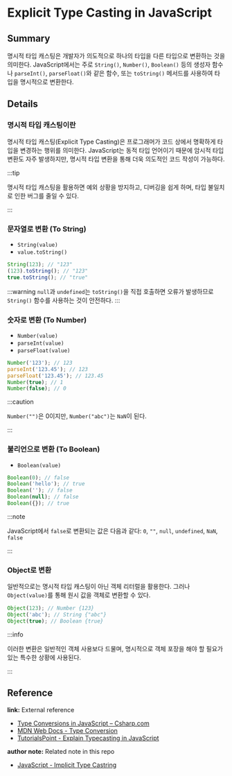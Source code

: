 # Explicit Type Casting in JavaScript

<!--
TIL을 작성할 때에는 해당 노트의 제목과 관련한 내용만 작성합니다.
추가적인 개념을 설명할 필요가 있다면, 해당 개념에 대한 노트를 새롭게 작성합니다.
이후 해당 개념 노트를 Reference에 링크합니다.

ex) 버블 정렬에 대해 설명하기 위해, Array 자료형을 설명해야할 경우 -> Array 노트 생성
-->

## Summary

명시적 타입 캐스팅은 개발자가 의도적으로 하나의 타입을 다른 타입으로 변환하는 것을 의미한다. JavaScript에서는 주로 `String()`, `Number()`, `Boolean()` 등의 생성자 함수나 `parseInt()`, `parseFloat()`와 같은 함수, 또는 `toString()` 메서드를 사용하여 타입을 명시적으로 변환한다.

## Details

### 명시적 타입 캐스팅이란

명시적 타입 캐스팅(Explicit Type Casting)은 프로그래머가 코드 상에서 명확하게 타입을 변경하는 행위를 의미한다. JavaScript는 동적 타입 언어이기 때문에 암시적 타입 변환도 자주 발생하지만, 명시적 타입 변환을 통해 더욱 의도적인 코드 작성이 가능하다.

:::tip 

명시적 타입 캐스팅을 활용하면 예외 상황을 방지하고, 디버깅을 쉽게 하며, 타입 불일치로 인한 버그를 줄일 수 있다. 

:::

### 문자열로 변환 (To String)

- `String(value)`
- `value.toString()`

```js
String(123); // "123"
(123).toString(); // "123"
true.toString(); // "true"
```

:::warning `null`과 `undefined`는 `toString()`을 직접 호출하면 오류가 발생하므로 `String()` 함수를 사용하는 것이 안전하다. :::

### 숫자로 변환 (To Number)

- `Number(value)`
- `parseInt(value)`
- `parseFloat(value)`

```js
Number('123'); // 123
parseInt('123.45'); // 123
parseFloat('123.45'); // 123.45
Number(true); // 1
Number(false); // 0
```

:::caution 

`Number("")`은 0이지만, `Number("abc")`는 `NaN`이 된다. 

:::

### 불리언으로 변환 (To Boolean)

- `Boolean(value)`

```js
Boolean(0); // false
Boolean('hello'); // true
Boolean(''); // false
Boolean(null); // false
Boolean({}); // true
```

:::note 

JavaScript에서 `false`로 변환되는 값은 다음과 같다: `0`, `""`, `null`, `undefined`, `NaN`, `false` 

:::

### Object로 변환

일반적으로는 명시적 타입 캐스팅이 아닌 객체 리터럴을 활용한다. 그러나 `Object(value)`를 통해 원시 값을 객체로 변환할 수 있다.

```js
Object(123); // Number {123}
Object('abc'); // String {"abc"}
Object(true); // Boolean {true}
```

:::info 

이러한 변환은 일반적인 객체 사용보다 드물며, 명시적으로 객체 포장을 해야 할 필요가 있는 특수한 상황에 사용된다. 

:::

## Reference

**link:** External reference

- [Type Conversions in JavaScript – Csharp.com](https://www.csharp.com/article/type-conversions-in-javascript/)
- [MDN Web Docs - Type Conversion](https://developer.mozilla.org/en-US/docs/Glossary/Type_Conversion)
- [TutorialsPoint - Explain Typecasting in JavaScript](https://www.tutorialspoint.com/explain-typecasting-in-javascript)

**author note:** Related note in this repo

- [JavaScript - Implicit Type Castring](./Implicit_Type_Casting.md)
